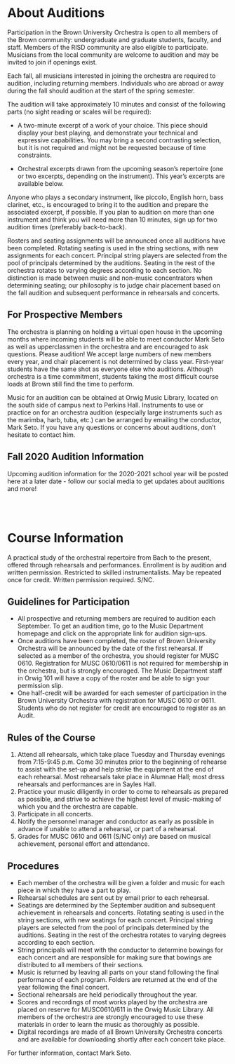 # About Auditions
Participation in the Brown University Orchestra is open to all members of the Brown community: undergraduate and graduate students, faculty, and staff. Members of the RISD community are also eligible to participate. Musicians from the local community are welcome to audition and may be invited to join if openings exist.

Each fall, all musicians interested in joining the orchestra are required to audition, including returning members. Individuals who are abroad or away during the fall should audition at the start of the spring semester.

The audition will take approximately 10 minutes and consist of the following parts (no sight reading or scales will be required):

- A two-minute excerpt of a work of your choice. This piece should display your best playing, and demonstrate your technical and expressive capabilities. You may bring a second contrasting selection, but it is not required and might not be requested because of time constraints.

- Orchestral excerpts drawn from the upcoming season’s repertoire (one or two excerpts, depending on the instrument). This year’s excerpts are available below.

Anyone who plays a secondary instrument, like piccolo, English horn, bass clarinet, etc., is encouraged to bring it to the audition and prepare the associated excerpt, if possible. If you plan to audition on more than one instrument and think you will need more than 10 minutes, sign up for two audition times (preferably back-to-back).

Rosters and seating assignments will be announced once all auditions have been completed. Rotating seating is used in the string sections, with new assignments for each concert. Principal string players are selected from the pool of principals determined by the auditions. Seating in the rest of the orchestra rotates to varying degrees according to each section. No distinction is made between music and non-music concentrators when determining seating; our philosophy is to judge chair placement based on the fall audition and subsequent performance in rehearsals and concerts.

## For Prospective Members
The orchestra is planning on holding a virtual open house in the upcoming months where incoming students will be able to meet conductor Mark Seto as well as upperclassmen in the orchestra and are encouraged to ask questions. Please audition! We accept large numbers of new members every year, and chair placement is not determined by class year. First-year students have the same shot as everyone else who auditions. Although orchestra is a time commitment, students taking the most difficult course loads at Brown still find the time to perform.

Music for an audition can be obtained at Orwig Music Library, located on the south side of campus next to Perkins Hall. Instruments to use or practice on for an orchestra audition (especially large instruments such as the marimba, harb, tuba, etc.) can be arranged by emailing the conductor, Mark Seto. If you have any questions or concerns about auditions, don’t hesitate to contact him.

## Fall 2020 Audition Information
Upcoming audition information for the 2020-2021 school year will be posted here at a later date - follow our social media to get updates about auditions and more!

&nbsp;  
&nbsp; 

# Course Information
A practical study of the orchestral repertoire from Bach to the present, offered through rehearsals and performances. Enrollment is by audition and written permission. Restricted to skilled instrumentalists. May be repeated once for credit. Written permission required. S/NC.

## Guidelines for Participation
- All prospective and returning members are required to audition each September. To get an audition time, go to the Music Department homepage and click on the appropriate link for audition sign-ups.
- Once auditions have been completed, the roster of Brown University Orchestra will be announced by the date of the first rehearsal. If selected as a member of the orchestra, you should register for MUSC 0610. Registration for MUSC 0610/0611 is not required for membership in the orchestra, but is strongly encouraged. The Music Department staff in Orwig 101 will have a copy of the roster and be able to sign your permission slip.
- One half-credit will be awarded for each semester of participation in the Brown University Orchestra with registration for MUSC 0610 or 0611. Students who do not register for credit are encouraged to register as an Audit.

## Rules of the Course
1. Attend all rehearsals, which take place Tuesday and Thursday evenings from 7:15-9:45 p.m. Come 30 minutes prior to the beginning of rehearse to assist with the set-up and help strike the equipment at the end of each rehearsal. Most rehearsals take place in Alumnae Hall; most dress rehearsals and performances are in Sayles Hall.
2. Practice your music diligently in order to come to rehearsals as prepared as possible, and strive to achieve the highest level of music-making of which you and the orchestra are capable.
3. Participate in all concerts.
4. Notify the personnel manager and conductor as early as possible in advance if unable to attend a rehearsal, or part of a rehearsal.
5. Grades for MUSC 0610 and 0611 (S/NC only) are based on musical achievement, personal effort and attendance.

## Procedures
- Each member of the orchestra will be given a folder and music for each piece in which they have a part to play.
- Rehearsal schedules are sent out by email prior to each rehearsal.
- Seatings are determined by the September audition and subsequent achievement in rehearsals and concerts. Rotating seating is used in the string sections, with new seatings for each concert. Principal string players are selected from the pool of principals determined by the auditions. Seating in the rest of the orchestra rotates to varying degrees according to each section.
- String principals will meet with the conductor to determine bowings for each concert and are responsible for making sure that bowings are distributed to all members of their sections.
- Music is returned by leaving all parts on your stand following the final performance of each program. Folders are returned at the end of the year following the final concert.
- Sectional rehearsals are held periodically throughout the year.
- Scores and recordings of most works played by the orchestra are placed on reserve for MUSC0610/611 in the Orwig Music Library. All members of the orchestra are strongly encouraged to use these materials in order to learn the music as thoroughly as possible.
- Digital recordings are made of all Brown University Orchestra concerts and are available for downloading shortly after each concert take place.

For further information, contact Mark Seto.

